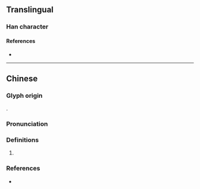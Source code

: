 {{also|琊}}
{{character info/new}}
==Translingual==

===Han character===
{{Han char|rn=96|rad=玉|as=04|sn=8|four=11140|canj=MGMVH|ids=⿰𤣩牙}}

====References====
* {{Han ref|kx=0728.050|dkj=20862|dj=1140.050|hdz=21103.090|uh=73A1|ud=29601|bh=CD67|bd=52583}}

----

==Chinese==
{{zh-forms}}

===Glyph origin===
{{Han compound|王|牙|c1=s|c2=p|t1=jade|ls=psc}}.

===Pronunciation===
{{zh-pron
|m=yá
|c=ngaa4,je4
|cat=
}}

===Definitions===
{{zh-hanzi}}

# {{zh-only|琅玡}}

===References===
* {{R:yue:mfccd}}